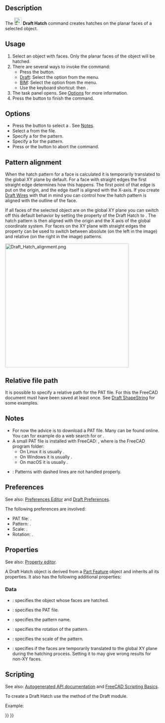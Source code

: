 <languages/>
<translate>

<!--T:41-->
{{Docnav
|[[Draft_ShapeString|ShapeString]]
|[[Draft_Text|Text]]
|[[Draft_Workbench|Draft]]
|IconL=Draft_ShapeString.svg
|IconR=Draft_Text.svg
|IconC=Workbench_Draft.svg
}}

<!--T:42-->
{{GuiCommand
|Name=Draft Hatch
|MenuLocation=Drafting → Hatch<br>Annotation → Hatch
|Workbenches=[[Draft_Workbench|Draft]], [[BIM_Workbench|BIM]]
|Shortcut={{KEY|H}} {{KEY|A}}
|Version=0.20
|SeeAlso=[[Draft_Pattern|Draft Pattern]]
}}

== Description == <!--T:43-->

<!--T:44-->
The [[Image:Draft_Hatch.svg|24px]] '''Draft Hatch''' command creates hatches on the planar faces of a selected object.

== Usage == <!--T:45-->

<!--T:46-->
# Select an object with faces. Only the planar faces of the object will be hatched.
# There are several ways to invoke the command:
#* Press the {{Button|[[Image:Draft_Hatch.svg|16px]] [[Draft_Hatch|Hatch]]}} button.
#* [[Draft_Workbench|Draft]]: Select the {{MenuCommand|Drafting → [[Image:Draft_Hatch.svg|16px]] Hatch}} option from the menu.
#* [[BIM_Workbench|BIM]]: Select the {{MenuCommand|Annotation → [[Image:Draft_Hatch.svg|16px]] Hatch}} option from the menu.
#* Use the keyboard shortcut: {{KEY|H}} then {{KEY|A}}.
# The {{MenuCommand|Hatch}} task panel opens. See [[#Options|Options]] for more information.
# Press the {{Button|OK}} button to finish the command.

== Options == <!--T:47-->

<!--T:48-->
* Press the {{Button|...}} button to select a {{MenuCommand|PAT file}}. See [[#Notes|Notes]].
* Select a {{MenuCommand|Pattern}} from the file.
* Specify a {{MenuCommand|Scale}} for the pattern.
* Specify a {{MenuCommand|Rotation}} for the pattern.
* Press {{KEY|Esc}} or the {{Button|Cancel}} button to abort the command.

== Pattern alignment == <!--T:49-->

<!--T:50-->
When the hatch pattern for a face is calculated it is temporarily translated to the global XY plane by default. For a face with straight edges the first straight edge determines how this happens. The first point of that edge is put on the origin, and the edge itself is aligned with the X-axis. If you create [[Draft_Wire|Draft Wires]] with that in mind you can control how the hatch pattern is aligned with the outline of the face.

<!--T:51-->
If all faces of the selected object are on the global XY plane you can switch off this default behavior by setting the {{PropertyData|Translate}} property of the Draft Hatch to {{FALSE}}. The hatch pattern is then aligned with the origin and the X axis of the global coordinate system. For faces on the XY plane with straight edges the {{PropertyData|Translate}} property can be used to switch between absolute (on the left in the image) and relative (on the right in the image) patterns.

</translate>
[[Image:Draft_Hatch_alignment.png|400px]]
<translate>
<!--T:52-->
{{Caption|
Two Draft Wires with hatches.<br>
The wires were created in a CCW direction starting from the bottom left point.<br>
For the Draft Hatch on the left the Translate property is set to false.<br>
For the Draft Hatch on the right it is set to true.
}}

== Relative file path ==

{{version|1.1}}

It is possible to specify a relative path for the PAT file. For this the FreeCAD document must have been saved at least once. See [[Draft_ShapeString#Relative_file_path|Draft ShapeString]] for some examples.

== Notes == <!--T:53-->

<!--T:54-->
* For now the advice is to download a PAT file. Many can be found online. You can for example do a web search for {{FileName|acad.pat}} or {{FileName|acadiso.pat}}.
* A small PAT file is installed with FreeCAD: {{FileName|<program_folder>/data/Mod/TechDraw/PAT/FCPAT.pat}}, where {{FileName|<program_folder>}} is the FreeCAD program folder:
** On Linux it is usually {{FileName|/usr/share/freecad}}.
** On Windows it is usually {{FileName|C:\Program Files\FreeCAD}}.
** On macOS it is usually {{FileName|/Applications/FreeCAD}}.
* {{VersionMinus|1.0}}: Patterns with dashed lines are not handled properly.

== Preferences == <!--T:55-->

<!--T:56-->
See also: [[Preferences_Editor|Preferences Editor]] and [[Draft_Preferences|Draft Preferences]].

<!--T:57-->
The following preferences are involved:

<!--T:58-->
* PAT file: {{MenuCommand|Tools → Edit parameters... → BaseApp → Preferences → Mod → TechDraw → PAT → FilePattern}}.
* Pattern: {{MenuCommand|Tools → Edit parameters... → BaseApp → Preferences → Mod → TechDraw → PAT → NamePattern}}.
* Scale: {{MenuCommand|Tools → Edit parameters... → BaseApp → Preferences → Mod → Draft → HatchPatternScale}}.
* Rotation: {{MenuCommand|Tools → Edit parameters... → BaseApp → Preferences → Mod → Draft → HatchPatternRotation}}.

== Properties == <!--T:59-->

<!--T:60-->
See also: [[Property_editor|Property editor]].

<!--T:61-->
A Draft Hatch object is derived from a [[Part_Feature|Part Feature]] object and inherits all its properties. It also has the following additional properties:

=== Data === <!--T:62-->

<!--T:63-->
{{TitleProperty|Hatch}}

<!--T:64-->
* {{PropertyData|Base|Link}}: specifies the object whose faces are hatched.
* {{PropertyData|File|File}}: specifies the PAT file.
* {{PropertyData|Pattern|String}}: specifies the pattern name.
* {{PropertyData|Rotation|Angle}}: specifies the rotation of the pattern.
* {{PropertyData|Scale|Float}}: specifies the scale of the pattern.
* {{PropertyData|Translate|Bool}}: specifies if the faces are temporarily translated to the global XY plane during the hatching process. Setting it to {{FALSE}} may give wrong results for non-XY faces.

== Scripting == <!--T:65-->

<!--T:66-->
See also: [https://freecad.github.io/SourceDoc/ Autogenerated API documentation] and [[FreeCAD Scripting Basics|FreeCAD Scripting Basics]].

<!--T:67-->
To create a Draft Hatch use the {{incode|make_hatch}} method of the Draft module.

</translate>
{{Code|code=
hatch = make_hatch(baseobject, filename, pattern, scale, rotation)
}}
<translate>

<!--T:68-->
Example: 

</translate>
{{Code|code=
import FreeCAD as App
import Draft

doc = App.newDocument()

rectangle = Draft.make_rectangle(4000, 1000)
rectangle.MakeFace = True
filename = App.getHomePath() + "data/Mod/TechDraw/PAT/FCPAT.pat"
pattern = "Horizontal5"
hatch = Draft.make_hatch(rectangle, filename, pattern, scale=50, rotation=45)

doc.recompute()
}}
<translate>


<!--T:69-->
{{Docnav
|[[Draft_ShapeString|ShapeString]]
|[[Draft_Text|Text]]
|[[Draft_Workbench|Draft]]
|IconL=Draft_ShapeString.svg
|IconR=Draft_Text.svg
|IconC=Workbench_Draft.svg
}}

</translate>
{{Draft Tools navi{{#translation:}}}}
{{Userdocnavi{{#translation:}}}}